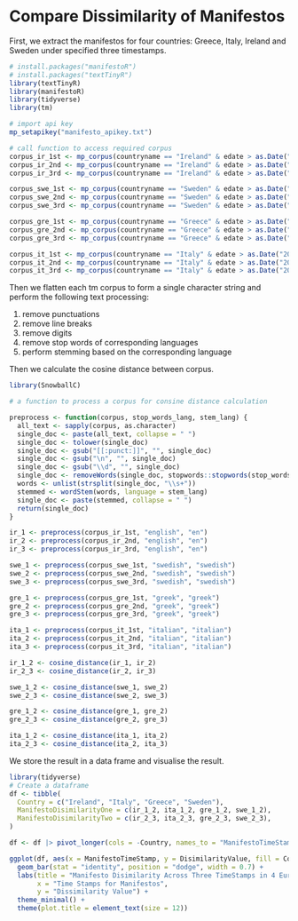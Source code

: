 # Compare Dissimilarity of Manifestos

First, we extract the manifestos for four countries: Greece, Italy, Ireland and Sweden under specified three timestamps.

```r
# install.packages("manifestoR")
# install.packages("textTinyR")
library(textTinyR)
library(manifestoR)
library(tidyverse)
library(tm)

# import api key
mp_setapikey("manifesto_apikey.txt")

# call function to access required corpus
corpus_ir_1st <- mp_corpus(countryname == "Ireland" & edate > as.Date("2007-05-01") & edate < as.Date("2007-05-31"))
corpus_ir_2nd <- mp_corpus(countryname == "Ireland" & edate > as.Date("2011-02-01") & edate < as.Date("2011-02-28"))
corpus_ir_3rd <- mp_corpus(countryname == "Ireland" & edate > as.Date("2016-02-01") & edate < as.Date("2016-02-29"))

corpus_swe_1st <- mp_corpus(countryname == "Sweden" & edate > as.Date("2006-09-01") & edate < as.Date("2006-09-30"))
corpus_swe_2nd <- mp_corpus(countryname == "Sweden" & edate > as.Date("2010-01-01") & edate < as.Date("2010-09-30"))
corpus_swe_3rd <- mp_corpus(countryname == "Sweden" & edate > as.Date("2018-09-01") & edate < as.Date("2018-09-30"))

corpus_gre_1st <- mp_corpus(countryname == "Greece" & edate > as.Date("2007-09-01") & edate < as.Date("2007-09-30"))
corpus_gre_2nd <- mp_corpus(countryname == "Greece" & edate > as.Date("2009-10-01") & edate < as.Date("2009-10-31"))
corpus_gre_3rd <- mp_corpus(countryname == "Greece" & edate > as.Date("2015-09-01") & edate < as.Date("2015-09-30"))

corpus_it_1st <- mp_corpus(countryname == "Italy" & edate > as.Date("2006-04-01") & edate < as.Date("2006-04-30"))
corpus_it_2nd <- mp_corpus(countryname == "Italy" & edate > as.Date("2013-02-01") & edate < as.Date("2013-02-28"))
corpus_it_3rd <- mp_corpus(countryname == "Italy" & edate > as.Date("2018-03-01") & edate < as.Date("2018-03-31"))


```

Then we flatten each tm corpus to form a single character string and perform the following text processing:

1.  remove punctuations
2.  remove line breaks
3.  remove digits
4.  remove stop words of corresponding languages
5.  perform stemming based on the corresponding language

Then we calculate the cosine distance between corpus.

```r
library(SnowballC)

# a function to process a corpus for consine distance calculation

preprocess <- function(corpus, stop_words_lang, stem_lang) {
  all_text <- sapply(corpus, as.character)
  single_doc <- paste(all_text, collapse = " ")
  single_doc <- tolower(single_doc)
  single_doc <- gsub("[[:punct:]]", "", single_doc)
  single_doc <- gsub("\n", "", single_doc)
  single_doc <- gsub("\\d", "", single_doc)
  single_doc <- removeWords(single_doc, stopwords::stopwords(stop_words_lang))
  words <- unlist(strsplit(single_doc, "\\s+"))
  stemmed <- wordStem(words, language = stem_lang)
  single_doc <- paste(stemmed, collapse = " ")
  return(single_doc)
}

ir_1 <- preprocess(corpus_ir_1st, "english", "en")
ir_2 <- preprocess(corpus_ir_2nd, "english", "en")
ir_3 <- preprocess(corpus_ir_3rd, "english", "en")

swe_1 <- preprocess(corpus_swe_1st, "swedish", "swedish")
swe_2 <- preprocess(corpus_swe_2nd, "swedish", "swedish")
swe_3 <- preprocess(corpus_swe_3rd, "swedish", "swedish")

gre_1 <- preprocess(corpus_gre_1st, "greek", "greek")
gre_2 <- preprocess(corpus_gre_2nd, "greek", "greek")
gre_3 <- preprocess(corpus_gre_3rd, "greek", "greek")

ita_1 <- preprocess(corpus_it_1st, "italian", "italian")
ita_2 <- preprocess(corpus_it_2nd, "italian", "italian")
ita_3 <- preprocess(corpus_it_3rd, "italian", "italian")

ir_1_2 <- cosine_distance(ir_1, ir_2)
ir_2_3 <- cosine_distance(ir_2, ir_3)

swe_1_2 <- cosine_distance(swe_1, swe_2)
swe_2_3 <- cosine_distance(swe_2, swe_3)

gre_1_2 <- cosine_distance(gre_1, gre_2)
gre_2_3 <- cosine_distance(gre_2, gre_3)

ita_1_2 <- cosine_distance(ita_1, ita_2)
ita_2_3 <- cosine_distance(ita_2, ita_3)
```

We store the result in a data frame and visualise the result.

```r
library(tidyverse)
# Create a dataframe
df <- tibble(
  Country = c("Ireland", "Italy", "Greece", "Sweden"),
  ManifestoDisimilarityOne = c(ir_1_2, ita_1_2, gre_1_2, swe_1_2),
  ManifestoDisimilarityTwo = c(ir_2_3, ita_2_3, gre_2_3, swe_2_3),
)

df <- df |> pivot_longer(cols = -Country, names_to = "ManifestoTimeStamp", values_to = "DisimilarityValue")
```

```r
ggplot(df, aes(x = ManifestoTimeStamp, y = DisimilarityValue, fill = Country)) +
  geom_bar(stat = "identity", position = "dodge", width = 0.7) +
  labs(title = "Manifesto Disimilarity Across Three TimeStamps in 4 European Countries",
       x = "Time Stamps for Manifestos",
       y = "Dissimilarity Value") +
  theme_minimal() +
  theme(plot.title = element_text(size = 12))

```
